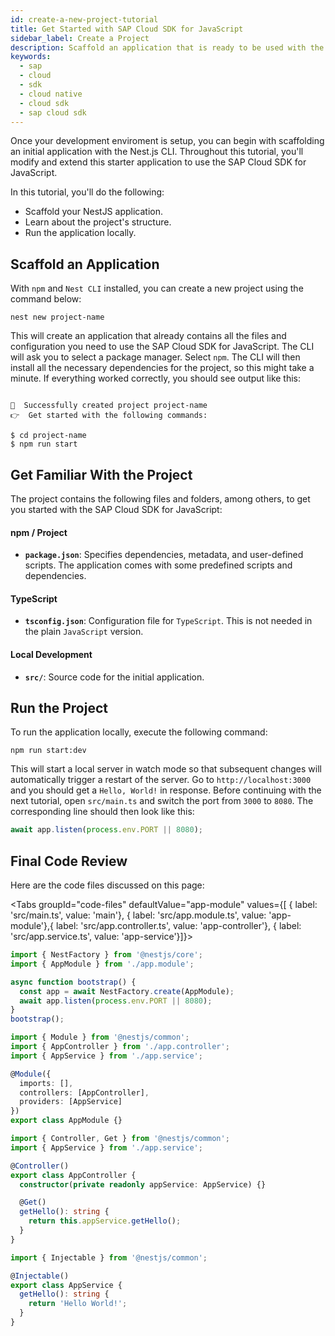 ```yaml
---
id: create-a-new-project-tutorial
title: Get Started with SAP Cloud SDK for JavaScript
sidebar_label: Create a Project
description: Scaffold an application that is ready to be used with the SAP Cloud SDK for JavaScript.
keywords:
  - sap
  - cloud
  - sdk
  - cloud native
  - cloud sdk
  - sap cloud sdk
---
```



Once your development enviroment is setup, you can begin with scaffolding an initial application with the Nest.js CLI.
Throughout this tutorial, you'll modify and extend this starter application to use the SAP Cloud SDK for JavaScript.

In this tutorial, you'll do the following:

- Scaffold your NestJS application.
- Learn about the project's structure.
- Run the application locally.

## Scaffold an Application

With `npm` and `Nest CLI` installed, you can create a new project using the command below:

```shell
nest new project-name
```

This will create an application that already contains all the files and configuration you need to use the SAP Cloud SDK for JavaScript.
The CLI will ask you to select a package manager.
Select `npm`.
The CLI will then install all the necessary dependencies for the project, so this might take a minute.
If everything worked correctly, you should see output like this:

```shell

🚀  Successfully created project project-name
👉  Get started with the following commands:

$ cd project-name
$ npm run start

```

## Get Familiar With the Project

The project contains the following files and folders, among others, to get you started with the SAP Cloud SDK for JavaScript:

#### npm / Project

- **`package.json`**: Specifies dependencies, metadata, and user-defined scripts.
  The application comes with some predefined scripts and dependencies.

#### TypeScript

- **`tsconfig.json`**: Configuration file for `TypeScript`. This is not needed in the plain `JavaScript` version.

#### Local Development

- **`src/`**: Source code for the initial application.

## Run the Project

To run the application locally, execute the following command:

```shell
npm run start:dev
```

This will start a local server in watch mode so that subsequent changes will automatically trigger a restart of the server.
Go to `http://localhost:3000` and you should get a `Hello, World!` in response.
Before continuing with the next tutorial, open `src/main.ts` and switch the port from `3000` to `8080`. The corresponding line should then look like this:

```ts
await app.listen(process.env.PORT || 8080);
```

## Final Code Review

Here are the code files discussed on this page:

<Tabs groupId="code-files" defaultValue="app-module" values={[ { label: 'src/main.ts', value: 'main'}, { label: 'src/app.module.ts', value: 'app-module'},{ label: 'src/app.controller.ts', value: 'app-controller'}, { label: 'src/app.service.ts', value: 'app-service'}]}>

<TabItem value="main">

```ts
import { NestFactory } from '@nestjs/core';
import { AppModule } from './app.module';

async function bootstrap() {
  const app = await NestFactory.create(AppModule);
  await app.listen(process.env.PORT || 8080);
}
bootstrap();
```

</TabItem>
<TabItem value="app-module">

```ts
import { Module } from '@nestjs/common';
import { AppController } from './app.controller';
import { AppService } from './app.service';

@Module({
  imports: [],
  controllers: [AppController],
  providers: [AppService]
})
export class AppModule {}
```

</TabItem>
<TabItem value="app-controller">

```ts
import { Controller, Get } from '@nestjs/common';
import { AppService } from './app.service';

@Controller()
export class AppController {
  constructor(private readonly appService: AppService) {}

  @Get()
  getHello(): string {
    return this.appService.getHello();
  }
}
```

</TabItem>
<TabItem value="app-service">

```ts
import { Injectable } from '@nestjs/common';

@Injectable()
export class AppService {
  getHello(): string {
    return 'Hello World!';
  }
}
```

</TabItem>
</Tabs>
